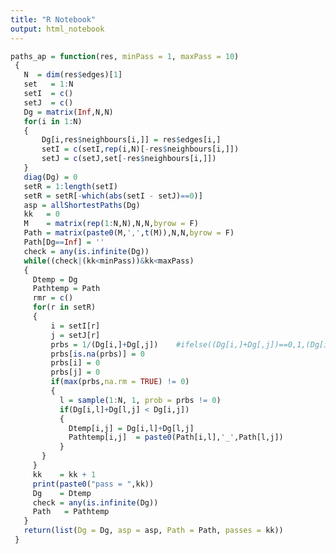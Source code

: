 ---
title: "R Notebook"
output: html_notebook
---

```{r}
paths_ap = function(res, minPass = 1, maxPass = 10)
 {
   N  = dim(res$edges)[1]
   set   = 1:N
   setI  = c()
   setJ  = c()
   Dg = matrix(Inf,N,N)
   for(i in 1:N)
   {
       Dg[i,res$neighbours[i,]] = res$edges[i,]
       setI = c(setI,rep(i,N)[-res$neighbours[i,]])
       setJ = c(setJ,set[-res$neighbours[i,]])
   }
   diag(Dg) = 0
   setR = 1:length(setI)
   setR = setR[-which(abs(setI - setJ)==0)]
   asp = allShortestPaths(Dg)
   kk   = 0
   M    = matrix(rep(1:N,N),N,N,byrow = F)
   Path = matrix(paste0(M,',',t(M)),N,N,byrow = F)
   Path[Dg==Inf] = ''
   check = any(is.infinite(Dg))
   while((check|(kk<minPass))&kk<maxPass)
   {
     Dtemp = Dg
     Pathtemp = Path
     rmr = c()
     for(r in setR)
     {
         i = setI[r]
         j = setJ[r]
         prbs = 1/(Dg[i,]+Dg[,j])    #ifelse((Dg[i,]+Dg[,j])==0,1,(Dg[i,]+Dg[,j]))
         prbs[is.na(prbs)] = 0
         prbs[i] = 0
         prbs[j] = 0
         if(max(prbs,na.rm = TRUE) != 0)
         {
           l = sample(1:N, 1, prob = prbs != 0)
           if(Dg[i,l]+Dg[l,j] < Dg[i,j])
           {
             Dtemp[i,j] = Dg[i,l]+Dg[l,j]
             Pathtemp[i,j]  = paste0(Path[i,l],'_',Path[l,j])
           }
       }
     }
     kk    = kk + 1
     print(paste0("pass = ",kk))
     Dg    = Dtemp
     check = any(is.infinite(Dg))
     Path   = Pathtemp
   }
   return(list(Dg = Dg, asp = asp, Path = Path, passes = kk))
 }
```

